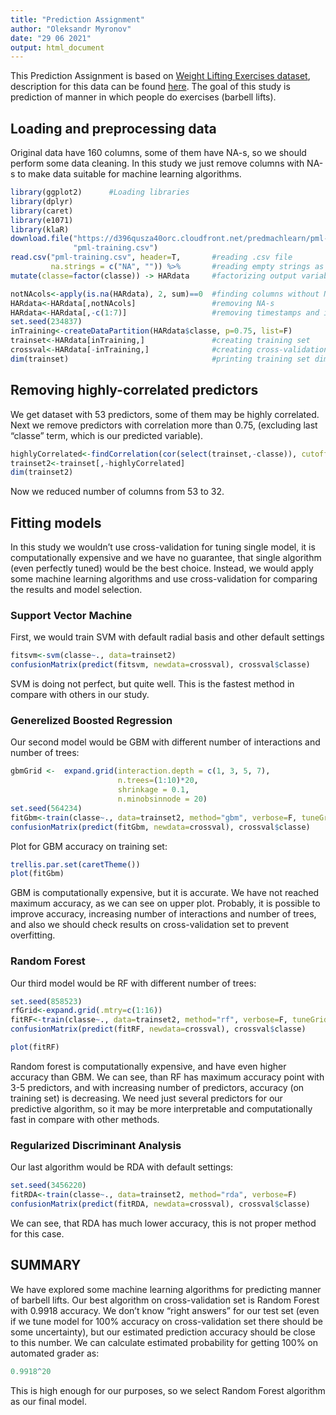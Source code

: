 ```yaml
---
title: "Prediction Assignment"
author: "Oleksandr Myronov"
date: "29 06 2021"
output: html_document
---
```


This Prediction Assignment is based on [Weight Lifting Exercises dataset](https://d396qusza40orc.cloudfront.net/predmachlearn/pml-training.csv), description for this data can be found [here](http://web.archive.org/web/20161224072740/http:/groupware.les.inf.puc-rio.br/har).
The goal of this study is prediction of manner in which people do exercises (barbell lifts).

## Loading and preprocessing data
Original data have 160 columns, some of them have NA-s, so we should perform some data cleaning. In this study we just remove columns with NA-s to make data suitable for machine learning algorithms.
```r
library(ggplot2)      #Loading libraries
library(dplyr)
library(caret)
library(e1071)
library(klaR)
download.file("https://d396qusza40orc.cloudfront.net/predmachlearn/pml-training.csv",
              "pml-training.csv")
read.csv("pml-training.csv", header=T,       #reading .csv file
         na.strings = c("NA", "")) %>%       #reading empty strings as NA-s
mutate(classe=factor(classe)) -> HARdata     #factorizing output variable

notNAcols<-apply(is.na(HARdata), 2, sum)==0  #finding columns without NA-s
HARdata<-HARdata[,notNAcols]                 #removing NA-s
HARdata<-HARdata[,-c(1:7)]                   #removing timestamps and index   
set.seed(234837)
inTraining<-createDataPartition(HARdata$classe, p=0.75, list=F) 
trainset<-HARdata[inTraining,]               #creating training set                                    
crossval<-HARdata[-inTraining,]              #creating cross-validation set
dim(trainset)                                #printing training set dimensions
```
## Removing highly-correlated predictors
We get dataset with 53 predictors, some of them may be highly correlated. Next we remove predictors with correlation more than 0.75, (excluding last "classe" term, which is our predicted variable).
```r
highlyCorrelated<-findCorrelation(cor(select(trainset,-classe)), cutoff = .75)
trainset2<-trainset[,-highlyCorrelated]
dim(trainset2)
```
Now we reduced number of columns from 53 to 32.

## Fitting models
In this study we wouldn't use cross-validation for tuning single model, it is computationally expensive and we have no guarantee, that single algorithm (even perfectly tuned) would be the best choice. Instead, we would apply some machine learning algorithms and use cross-validation for comparing the results and model selection. 

### Support Vector Machine
First, we would train SVM with default radial basis and other default settings
```r
fitsvm<-svm(classe~., data=trainset2)
confusionMatrix(predict(fitsvm, newdata=crossval), crossval$classe)
```
SVM is doing not perfect, but quite well. This is the fastest method in compare with others in our study. 

### Generelized Boosted Regression
Our second model would be GBM with different number of interactions and number of trees:
```r
gbmGrid <-  expand.grid(interaction.depth = c(1, 3, 5, 7), 
                        n.trees=(1:10)*20,
                        shrinkage = 0.1,
                        n.minobsinnode = 20)
set.seed(564234)
fitGbm<-train(classe~., data=trainset2, method="gbm", verbose=F, tuneGrid = gbmGrid)
confusionMatrix(predict(fitGbm, newdata=crossval), crossval$classe)
```
Plot for GBM accuracy on training set:
```r
trellis.par.set(caretTheme())
plot(fitGbm)
```
  
GBM is computationally expensive, but it is accurate. We have not reached maximum accuracy, as we can see on upper plot. Probably, it is possible to improve accuracy, increasing number of interactions and number of trees, and also we should check results on cross-validation set to prevent overfitting.

### Random Forest
Our third model would be RF with different number of trees:
```r
set.seed(858523)
rfGrid<-expand.grid(.mtry=c(1:16))
fitRF<-train(classe~., data=trainset2, method="rf", verbose=F, tuneGrid=rfGrid)
confusionMatrix(predict(fitRF, newdata=crossval), crossval$classe)
```
```r
plot(fitRF)
```
  
Random forest is computationally expensive, and have even higher accuracy than GBM. We can see, than RF has maximum accuracy point with 3-5 predictors, and with increasing number of predictors, accuracy (on training set) is decreasing. We need just several predictors for our predictive algorithm, so it may be more interpretable and computationally fast in compare with other methods.

### Regularized Discriminant Analysis
Our last algorithm would be RDA with default settings:
```r
set.seed(3456220)
fitRDA<-train(classe~., data=trainset2, method="rda", verbose=F)
confusionMatrix(predict(fitRDA, newdata=crossval), crossval$classe)
```
We can see, that RDA has much lower accuracy, this is not proper method for this case.

## SUMMARY
We have explored some machine learning algorithms for predicting manner of barbell lifts. Our best algorithm on cross-validation set is Random Forest with 0.9918 accuracy. We don't know "right answers" for our test set (even if we tune model for 100% accuracy on cross-validation set there should be some uncertainty), but our estimated prediction accuracy should be close to this number. We can calculate estimated probability for getting 100% on automated grader as:
```r
0.9918^20
```
This is high enough for our purposes, so we select Random Forest algorithm as our final model.
